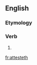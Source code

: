 ==English==

===Etymology===
{{suﬃx|attest|eth}}

===Verb===
{{en-verb form}}

# {{archaic third-person singular of|attest}}

[[fr:attesteth]]